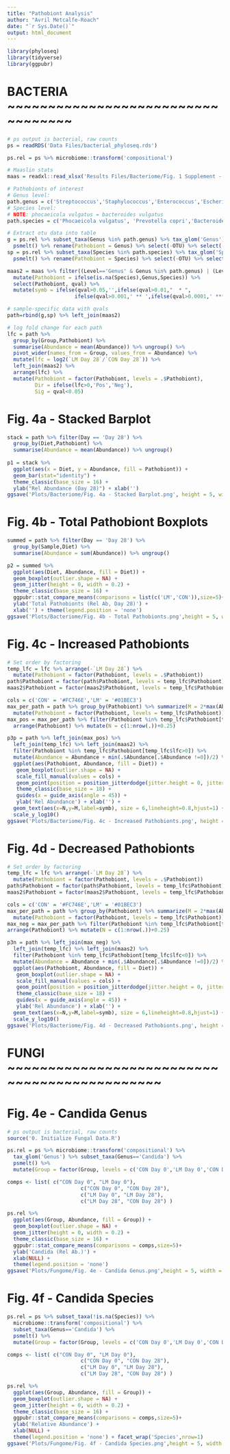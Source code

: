 ```yaml
---
title: "Pathobiont Analysis"
author: "Avril Metcalfe-Roach"
date: "`r Sys.Date()`"
output: html_document
---
```


```r
library(phyloseq)
library(tidyverse)
library(ggpubr)
```

# BACTERIA ~~~~~~~~~~~~~~~~~~~~~~~~~~~~~~~~~~

```r
# ps output is bacterial, raw counts
ps = readRDS('Data Files/bacterial_phyloseq.rds')

ps.rel = ps %>% microbiome::transform('compositional')

# Maaslin stats
maas = readxl::read_xlsx('Results Files/Bacteriome/Fig. 1 Supplement - Bacterial Maaslin2.xlsx',sheet='All Results')

# Pathobionts of interest
# Genus level:
path.genus = c('Streptococcus','Staphylococcus','Enterococcus','Escherichia','Shigella','Haemophilus','Campylobacter','Klebsiella')
# Species level:
# NOTE: phocaeicola vulgatus = bacteroides vulgatus
path.species = c('Phocaeicola vulgatus', 'Prevotella copri','Bacteroides fragilis')

# Extract otu data into table
g = ps.rel %>% subset_taxa(Genus %in% path.genus) %>% tax_glom('Genus') %>% 
  psmelt() %>% rename(Pathobiont = Genus) %>% select(-OTU) %>% select(-c(Kingdom:Family))
sp = ps.rel %>% subset_taxa(Species %in% path.species) %>% tax_glom('Species') %>% 
  psmelt() %>% rename(Pathobiont = Species) %>% select(-OTU) %>% select(-c(Kingdom:Genus))

maas2 = maas %>% filter((Level=='Genus' & Genus %in% path.genus) | (Level=='Species' & Species %in% path.species)) %>% 
  mutate(Pathobiont = ifelse(is.na(Species),Genus,Species)) %>% 
  select(Pathobiont, qval) %>% 
  mutate(symb = ifelse(qval>0.05,'',ifelse(qval>0.01,"  * ",
                      ifelse(qval>0.001,' ** ',ifelse(qval>0.0001,' ***','****')))))

# sample-specific data with qvals
path=rbind(g,sp) %>% left_join(maas2)

# log fold change for each path
lfc = path %>% 
  group_by(Group,Pathobiont) %>% 
  summarise(Abundance = mean(Abundance)) %>% ungroup() %>% 
  pivot_wider(names_from = Group, values_from = Abundance) %>% 
  mutate(lfc = log2(`LM Day 28`/`CON Day 28`)) %>% 
  left_join(maas2) %>% 
  arrange(lfc) %>% 
  mutate(Pathobiont = factor(Pathobiont, levels = .$Pathobiont),
         Dir = ifelse(lfc>0,'Pos','Neg'),
         Sig = qval<0.05)
```

# Fig. 4a - Stacked Barplot

```r
stack = path %>% filter(Day == 'Day 28') %>% 
  group_by(Diet,Pathobiont) %>% 
  summarise(Abundance = mean(Abundance)) %>% ungroup()
  
p1 = stack %>% 
  ggplot(aes(x = Diet, y = Abundance, fill = Pathobiont)) + 
  geom_bar(stat="identity") +
  theme_classic(base_size = 16) + 
  ylab("Rel Abundance (Day 28)") + xlab('')
ggsave('Plots/Bacteriome/Fig. 4a - Stacked Barplot.png', height = 5, width = 5)
```

# Fig. 4b - Total Pathobiont Boxplots

```r
summed = path %>% filter(Day == 'Day 28') %>% 
  group_by(Sample,Diet) %>% 
  summarise(Abundance = sum(Abundance)) %>% ungroup()

p2 = summed %>%
  ggplot(aes(Diet, Abundance, fill = Diet)) +
  geom_boxplot(outlier.shape = NA) + 
  geom_jitter(height = 0, width = 0.2) +
  theme_classic(base_size = 16) + 
  ggpubr::stat_compare_means(comparisons = list(c('LM','CON')),size=5)+
  ylab('Total Pathobionts (Rel Ab, Day 28)') +
  xlab('') + theme(legend.position = 'none')
ggsave('Plots/Bacteriome/Fig. 4b - Total Pathobionts.png',height = 5, width = 5)
```

# Fig. 4c - Increased Pathobionts

```r
# Set order by factoring
temp_lfc = lfc %>% arrange(-`LM Day 28`) %>% 
  mutate(Pathobiont = factor(Pathobiont, levels = .$Pathobiont))
path$Pathobiont = factor(path$Pathobiont, levels = temp_lfc$Pathobiont)
maas2$Pathobiont = factor(maas2$Pathobiont, levels = temp_lfc$Pathobiont)

cols = c('CON' = '#FC746E','LM' = '#01BEC3')
max_per_path = path %>% group_by(Pathobiont) %>% summarize(M = 2*max(Abundance)) %>% ungroup %>% 
  mutate(Pathobiont = factor(Pathobiont, levels = temp_lfc$Pathobiont))
max_pos = max_per_path %>% filter(Pathobiont %in% temp_lfc$Pathobiont[temp_lfc$lfc>0]) %>% droplevels() %>%
  arrange(Pathobiont) %>% mutate(N = c(1:nrow(.))+0.25)

p3p = path %>% left_join(max_pos) %>% 
  left_join(temp_lfc) %>% left_join(maas2) %>% 
  filter(Pathobiont %in% temp_lfc$Pathobiont[temp_lfc$lfc>0]) %>% 
  mutate(Abundance = Abundance + min(.$Abundance[.$Abundance !=0])/2) %>% 
  ggplot(aes(Pathobiont, Abundance, fill = Diet)) +
   geom_boxplot(outlier.shape = NA) +
   scale_fill_manual(values = cols) +
   geom_point(position = position_jitterdodge(jitter.height = 0, jitter.width = 0.2),size=1) +
   theme_classic(base_size = 18) + 
   guides(x = guide_axis(angle = 45)) +
   ylab('Rel Abundance') + xlab('') +
  geom_text(aes(x=N,y=M,label=symb), size = 6,lineheight=0.8,hjust=1) +
  scale_y_log10()
ggsave('Plots/Bacteriome/Fig. 4c - Increased Pathobionts.png', height = 5, width =9)
```

# Fig. 4d - Decreased Pathobionts

```r
# Set order by factoring
temp_lfc = lfc %>% arrange(-`LM Day 28`) %>% 
  mutate(Pathobiont = factor(Pathobiont, levels = .$Pathobiont))
path$Pathobiont = factor(path$Pathobiont, levels = temp_lfc$Pathobiont)
maas2$Pathobiont = factor(maas2$Pathobiont, levels = temp_lfc$Pathobiont)

cols = c('CON' = '#FC746E','LM' = '#01BEC3')
max_per_path = path %>% group_by(Pathobiont) %>% summarize(M = 2*max(Abundance)) %>% ungroup %>% 
  mutate(Pathobiont = factor(Pathobiont, levels = temp_lfc$Pathobiont))
max_neg = max_per_path %>% filter(Pathobiont %in% temp_lfc$Pathobiont[temp_lfc$lfc<0]) %>% droplevels() %>%
arrange(Pathobiont) %>% mutate(N = c(1:nrow(.))+0.25)

p3n = path %>% left_join(max_neg) %>% 
  left_join(temp_lfc) %>% left_join(maas2) %>% 
  filter(Pathobiont %in% temp_lfc$Pathobiont[temp_lfc$lfc<0]) %>% 
  mutate(Abundance = Abundance + min(.$Abundance[.$Abundance !=0])/2) %>% 
  ggplot(aes(Pathobiont, Abundance, fill = Diet)) +
   geom_boxplot(outlier.shape = NA) +
   scale_fill_manual(values = cols) +
   geom_point(position = position_jitterdodge(jitter.height = 0, jitter.width = 0.2),size=1) +
   theme_classic(base_size = 18) + 
   guides(x = guide_axis(angle = 45)) +
   ylab('Rel Abundance') + xlab('') +
  geom_text(aes(x=N,y=M,label=symb), size = 6,lineheight=0.8,hjust=1) +
  scale_y_log10()
ggsave('Plots/Bacteriome/Fig. 4d - Decreased Pathobionts.png', height = 5, width =6)
```

# FUNGI ~~~~~~~~~~~~~~~~~~~~~~~~~~~~~~~~~~~~~~~~~~~~~

# Fig. 4e - Candida Genus

```r
# ps output is bacterial, raw counts
source('0. Initialize Fungal Data.R')

ps.rel = ps %>% microbiome::transform('compositional') %>% 
  tax_glom('Genus') %>% subset_taxa(Genus=='Candida') %>% 
  psmelt() %>% 
  mutate(Group = factor(Group, levels = c('CON Day 0','LM Day 0','CON Day 28','LM Day 28')))

comps <- list( c("CON Day 0", "LM Day 0"), 
                        c("CON Day 0", "CON Day 28"),
                        c("LM Day 0", "LM Day 28"), 
                        c("LM Day 28", "CON Day 28") )

ps.rel %>% 
  ggplot(aes(Group, Abundance, fill = Group)) +
  geom_boxplot(outlier.shape = NA) +
  geom_jitter(height = 0, width = 0.2) +
  theme_classic(base_size = 16) +
  ggpubr::stat_compare_means(comparisons = comps,size=5)+
  ylab('Candida (Rel Ab.)') +
  xlab(NULL) +
  theme(legend.position = 'none')
ggsave('Plots/Fungome/Fig. 4e - Candida Genus.png',height = 5, width = 6)
```

# Fig. 4f - Candida Species

```r
ps.rel = ps %>% subset_taxa(!is.na(Species)) %>%
  microbiome::transform('compositional') %>% 
  subset_taxa(Genus=='Candida') %>% 
  psmelt() %>% 
  mutate(Group = factor(Group, levels = c('CON Day 0','LM Day 0','CON Day 28','LM Day 28')))

comps <- list( c("CON Day 0", "LM Day 0"), 
                        c("CON Day 0", "CON Day 28"),
                        c("LM Day 0", "LM Day 28"), 
                        c("LM Day 28", "CON Day 28") )

ps.rel %>% 
  ggplot(aes(Group, Abundance, fill = Group)) +
  geom_boxplot(outlier.shape = NA) +
  geom_jitter(height = 0, width = 0.2) +
  theme_classic(base_size = 16) +
  ggpubr::stat_compare_means(comparisons = comps,size=5)+
  ylab('Relative Abundance') +
  xlab(NULL) +
  theme(legend.position = 'none') + facet_wrap('Species',nrow=1)
ggsave('Plots/Fungome/Fig. 4f - Candida Species.png',height = 5, width = 14)
```